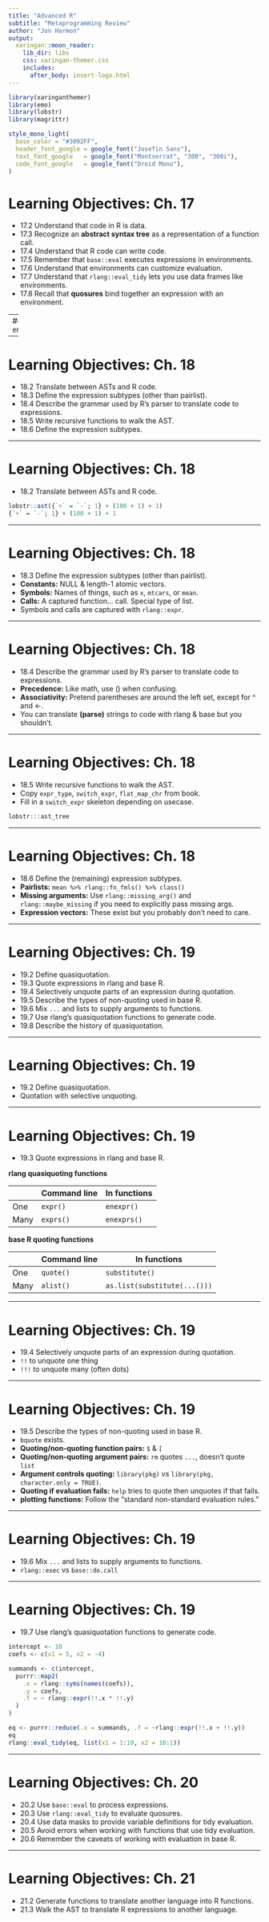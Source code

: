 ```yaml
---
title: "Advanced R"
subtitle: "Metaprogramming Review"
author: "Jon Harmon"
output:
  xaringan::moon_reader:
    lib_dir: libs
    css: xaringan-themer.css
    includes:
      after_body: insert-logo.html
---
```


```r
library(xaringanthemer)
library(emo)
library(lobstr)
library(magrittr)
```

```r
style_mono_light(
  base_color = "#3092FF",
  header_font_google = google_font("Josefin Sans"),
  text_font_google   = google_font("Montserrat", "300", "300i"),
  code_font_google   = google_font("Droid Mono"),
)
```

# Learning Objectives: Ch. 17

- 17.2 Understand that code in R is data.
- 17.3 Recognize an **abstract syntax tree** as a representation of a function call.
- 17.4 Understand that R code can write code.
- 17.5 Remember that `base::eval` executes expressions in environments.
- 17.6 Understand that environments can customize evaluation.
- 17.7 Understand that `rlang::eval_tidy` lets you use data frames like environments.
- 17.8 Recall that **quosures** bind together an expression with an environment.

--
## `r emo::ji("heavy_check_mark")`

---

# Learning Objectives: Ch. 18

- 18.2 Translate between ASTs and R code.
- 18.3 Define the expression subtypes (other than pairlist).
- 18.4 Describe the grammar used by R's parser to translate code to expressions.
- 18.5 Write recursive functions to walk the AST.
- 18.6 Define the expression subtypes.

---

# Learning Objectives: Ch. 18

- 18.2 Translate between ASTs and R code.

```r
lobstr::ast({`+` = `-`; 1} + (100 + 1) + 1)
{`+` = `-`; 1} + (100 + 1) + 1
```

---

# Learning Objectives: Ch. 18

- 18.3 Define the expression subtypes (other than pairlist).
 - **Constants:** NULL & length-1 atomic vectors.
 - **Symbols:** Names of things, such as `x`, `mtcars`, or `mean`.
 - **Calls:** A captured function... call. Special type of list.
 - Symbols and calls are captured with `rlang::expr`.

---

# Learning Objectives: Ch. 18

- 18.4 Describe the grammar used by R's parser to translate code to expressions.
 - **Precedence:** Like math, use () when confusing.
 - **Associativity:** Pretend parentheses are around the left set, except for ^ and <-.
 - You can translate **(parse)** strings to code with rlang & base but you shouldn't.

---

# Learning Objectives: Ch. 18

- 18.5 Write recursive functions to walk the AST.
 - Copy `expr_type`, `switch_expr`, `flat_map_chr` from book.
 - Fill in a `switch_expr` skeleton depending on usecase.
 
 ```r
 lobstr:::ast_tree
 ```

---

# Learning Objectives: Ch. 18

- 18.6 Define the (remaining) expression subtypes.
 - **Pairlists:** `mean %>% rlang::fn_fmls() %>% class()`
 - **Missing arguments:** Use `rlang::missing_arg()` and `rlang::maybe_missing` if you need to explicitly pass missing args.
 - **Expression vectors:** These exist but you probably don't need to care.

---

# Learning Objectives: Ch. 19

- 19.2 Define quasiquotation.
- 19.3 Quote expressions in rlang and base R.
- 19.4 Selectively unquote parts of an expression during quotation.
- 19.5 Describe the types of non-quoting used in base R.
- 19.6 Mix `...` and lists to supply arguments to functions.
- 19.7 Use rlang's quasiquotation functions to generate code.
- 19.8 Describe the history of quasiquotation.

---

# Learning Objectives: Ch. 19

- 19.2 Define quasiquotation.
 - Quotation with selective unquoting.

---

# Learning Objectives: Ch. 19

- 19.3 Quote expressions in rlang and base R.

**rlang quasiquoting functions**

|      | Command line | In functions   |
|------|--------------|----------------|
| One  | `expr()`     | `enexpr()`     |
| Many | `exprs()`    | `enexprs()`    |

**base R quoting functions**

|      | Command line | In functions                 |
|------|--------------|------------------------------|
| One  | `quote()`    | `substitute()`               |
| Many | `alist()`    | `as.list(substitute(...()))` |

---

# Learning Objectives: Ch. 19

- 19.4 Selectively unquote parts of an expression during quotation.
 - `!!` to unquote one thing
 - `!!!` to unquote many (often dots)

---

# Learning Objectives: Ch. 19

- 19.5 Describe the types of non-quoting used in base R.
 - `bquote` exists.
 - **Quoting/non-quoting function pairs:** `$` & `[`
 - **Quoting/non-quoting argument pairs:** `rm` quotes `...`, doesn't quote `list`
 - **Argument controls quoting:** `library(pkg)` vs `library(pkg, character.only = TRUE)`.
 - **Quoting if evaluation fails:** `help` tries to quote then unquotes if that fails.
 - **plotting functions:** Follow the "standard non-standard evaluation rules."

---

# Learning Objectives: Ch. 19

- 19.6 Mix `...` and lists to supply arguments to functions.
 - `rlang::exec` vs `base::do.call`

---

# Learning Objectives: Ch. 19

- 19.7 Use rlang's quasiquotation functions to generate code.

```r
intercept <- 10
coefs <- c(x1 = 5, x2 = -4)

summands <- c(intercept,
  purrr::map2(
    .x = rlang::syms(names(coefs)),
    .y = coefs,
    .f = ~ rlang::expr(!!.x * !!.y)
  )
)

eq <- purrr::reduce(.x = summands, .f = ~rlang::expr(!!.x + !!.y))
eq
rlang::eval_tidy(eq, list(x1 = 1:10, x2 = 10:1))
```

---

# Learning Objectives: Ch. 20

- 20.2 Use `base::eval` to process expressions.
- 20.3 Use `rlang::eval_tidy` to evaluate quosures.
- 20.4 Use data masks to provide variable definitions for tidy evaluation.
- 20.5 Avoid errors when working with functions that use tidy evaluation.
- 20.6 Remember the caveats of working with evaluation in base R.

---

# Learning Objectives: Ch. 21

- 21.2 Generate functions to translate another language into R functions.
- 21.3 Walk the AST to translate R expressions to another language.
